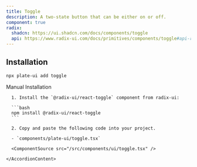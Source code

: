 ```yaml
---
title: Toggle
description: A two-state button that can be either on or off.
component: true
radix:
  shadcn: https://ui.shadcn.com/docs/components/toggle
  api: https://www.radix-ui.com/docs/primitives/components/toggle#api-reference
---
```


## Installation

```bash
npx plate-ui add toggle
```

<Accordion type="single" collapsible>
  <AccordionItem value="manual-installation">
    <AccordionTrigger>Manual Installation</AccordionTrigger>
    <AccordionContent>

      1. Install the `@radix-ui/react-toggle` component from radix-ui:

      ```bash
      npm install @radix-ui/react-toggle
      ```

      2. Copy and paste the following code into your project.

      - `components/plate-ui/toggle.tsx`

      <ComponentSource src="/src/components/ui/toggle.tsx" />

    </AccordionContent>

  </AccordionItem>
</Accordion>
